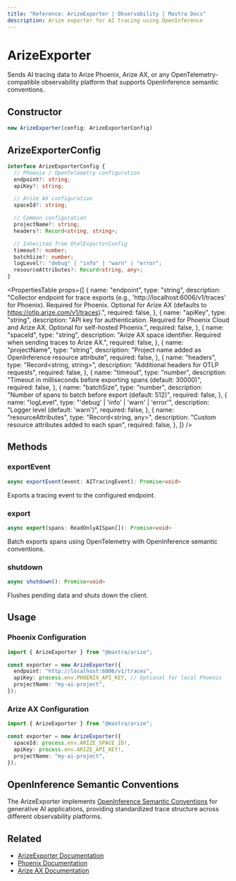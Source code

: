 ```yaml
---
title: "Reference: ArizeExporter | Observability | Mastra Docs"
description: Arize exporter for AI tracing using OpenInference
---
```



# ArizeExporter

Sends AI tracing data to Arize Phoenix, Arize AX, or any OpenTelemetry-compatible observability platform that supports OpenInference semantic conventions.

## Constructor

```typescript
new ArizeExporter(config: ArizeExporterConfig)
```

## ArizeExporterConfig

```typescript
interface ArizeExporterConfig {
  // Phoenix / OpenTelemetry configuration
  endpoint?: string;
  apiKey?: string;

  // Arize AX configuration
  spaceId?: string;

  // Common configuration
  projectName?: string;
  headers?: Record<string, string>;

  // Inherited from OtelExporterConfig
  timeout?: number;
  batchSize?: number;
  logLevel?: "debug" | "info" | "warn" | "error";
  resourceAttributes?: Record<string, any>;
}
```

<PropertiesTable
  props={[
    {
      name: "endpoint",
      type: "string",
      description:
        "Collector endpoint for trace exports (e.g., 'http://localhost:6006/v1/traces' for Phoenix). Required for Phoenix. Optional for Arize AX (defaults to https://otlp.arize.com/v1/traces).",
      required: false,
    },
    {
      name: "apiKey",
      type: "string",
      description:
        "API key for authentication. Required for Phoenix Cloud and Arize AX. Optional for self-hosted Phoenix.",
      required: false,
    },
    {
      name: "spaceId",
      type: "string",
      description:
        "Arize AX space identifier. Required when sending traces to Arize AX.",
      required: false,
    },
    {
      name: "projectName",
      type: "string",
      description: "Project name added as OpenInference resource attribute",
      required: false,
    },
    {
      name: "headers",
      type: "Record<string, string>",
      description: "Additional headers for OTLP requests",
      required: false,
    },
    {
      name: "timeout",
      type: "number",
      description:
        "Timeout in milliseconds before exporting spans (default: 30000)",
      required: false,
    },
    {
      name: "batchSize",
      type: "number",
      description: "Number of spans to batch before export (default: 512)",
      required: false,
    },
    {
      name: "logLevel",
      type: "'debug' | 'info' | 'warn' | 'error'",
      description: "Logger level (default: 'warn')",
      required: false,
    },
    {
      name: "resourceAttributes",
      type: "Record<string, any>",
      description: "Custom resource attributes added to each span",
      required: false,
    },
  ]}
/>

## Methods

### exportEvent

```typescript
async exportEvent(event: AITracingEvent): Promise<void>
```

Exports a tracing event to the configured endpoint.

### export

```typescript
async export(spans: ReadOnlyAISpan[]): Promise<void>
```

Batch exports spans using OpenTelemetry with OpenInference semantic conventions.

### shutdown

```typescript
async shutdown(): Promise<void>
```

Flushes pending data and shuts down the client.

## Usage

### Phoenix Configuration

```typescript
import { ArizeExporter } from "@mastra/arize";

const exporter = new ArizeExporter({
  endpoint: "http://localhost:6006/v1/traces",
  apiKey: process.env.PHOENIX_API_KEY, // Optional for local Phoenix
  projectName: "my-ai-project",
});
```

### Arize AX Configuration

```typescript
import { ArizeExporter } from "@mastra/arize";

const exporter = new ArizeExporter({
  spaceId: process.env.ARIZE_SPACE_ID!,
  apiKey: process.env.ARIZE_API_KEY!,
  projectName: "my-ai-project",
});
```

## OpenInference Semantic Conventions

The ArizeExporter implements [OpenInference Semantic Conventions](https://github.com/Arize-ai/openinference/tree/main/spec) for generative AI applications, providing standardized trace structure across different observability platforms.

## Related

- [ArizeExporter Documentation](/docs/observability/ai-tracing/exporters/arize)
- [Phoenix Documentation](https://docs.arize.com/phoenix)
- [Arize AX Documentation](https://docs.arize.com/)
